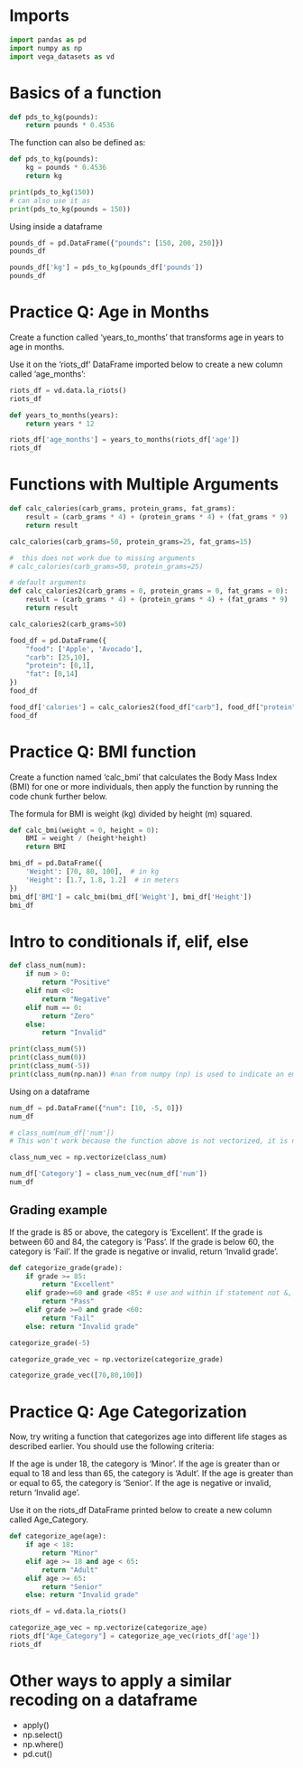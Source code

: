 # Imports

```python
import pandas as pd
import numpy as np
import vega_datasets as vd
```

# Basics of a function

```python
def pds_to_kg(pounds):
    return pounds * 0.4536
```

The function can also be defined as:
```python
def pds_to_kg(pounds):
    kg = pounds * 0.4536
    return kg
```

```python
print(pds_to_kg(150))
# can also use it as
print(pds_to_kg(pounds = 150))
```

Using inside a dataframe

```python
pounds_df = pd.DataFrame({"pounds": [150, 200, 250]})
pounds_df
```

```python
pounds_df['kg'] = pds_to_kg(pounds_df['pounds'])
pounds_df
```

# Practice Q: Age in Months

Create a function called 'years_to_months' that transforms age in years to age in months.

Use it on the 'riots_df' DataFrame imported below to create a new column called 'age_months':

```python
riots_df = vd.data.la_riots()
riots_df
```

```python
def years_to_months(years):
    return years * 12
```

```python
riots_df['age_months'] = years_to_months(riots_df['age'])
riots_df
```

# Functions with Multiple Arguments

```python
def calc_calories(carb_grams, protein_grams, fat_grams): 
    result = (carb_grams * 4) + (protein_grams * 4) + (fat_grams * 9)
    return result
```

```python
calc_calories(carb_grams=50, protein_grams=25, fat_grams=15)
```

```python
#  this does not work due to missing arguments
# calc_calories(carb_grams=50, protein_grams=25)
```

```python
# default arguments
def calc_calories2(carb_grams = 0, protein_grams = 0, fat_grams = 0): 
    result = (carb_grams * 4) + (protein_grams * 4) + (fat_grams * 9)
    return result
```

```python
calc_calories2(carb_grams=50)
```

```python
food_df = pd.DataFrame({
    "food": ['Apple', 'Avocado'],
    "carb": [25,10],
    "protein": [0,1],
    "fat": [0,14]
})
food_df
```

```python
food_df['calories'] = calc_calories2(food_df["carb"], food_df["protein"], food_df["fat"])
food_df
```

# Practice Q: BMI function

Create a function named 'calc_bmi' that calculates the Body Mass Index (BMI) for one or more individuals, then apply the function by running the code chunk further below.

The formula for BMI is weight (kg) divided by height (m) squared.

```python
def calc_bmi(weight = 0, height = 0):
    BMI = weight / (height*height)
    return BMI
```

```python
bmi_df = pd.DataFrame({
    'Weight': [70, 80, 100],  # in kg
    'Height': [1.7, 1.8, 1.2]  # in meters
})
bmi_df['BMI'] = calc_bmi(bmi_df['Weight'], bmi_df['Height'])
bmi_df
```

# Intro to conditionals if, elif, else

```python
def class_num(num):
    if num > 0:
        return "Positive"
    elif num <0:
        return "Negative"
    elif num == 0:
        return "Zero"
    else:
        return "Invalid"

print(class_num(5))
print(class_num(0))
print(class_num(-5))
print(class_num(np.nan)) #nan from numpy (np) is used to indicate an empty value
```

Using on a dataframe

```python
num_df = pd.DataFrame({"num": [10, -5, 0]})
num_df
```

```python
# class_num(num_df['num'])
# This won't work because the function above is not vectorized, it is not defined for a string
```

```python
class_num_vec = np.vectorize(class_num)
```

```python
num_df['Category'] = class_num_vec(num_df['num'])
num_df
```

## Grading example

If the grade is 85 or above, the category is ‘Excellent’.
If the grade is between 60 and 84, the category is ‘Pass’.
If the grade is below 60, the category is ‘Fail’.
If the grade is negative or invalid, return ‘Invalid grade’.

```python
def categorize_grade(grade): 
    if grade >= 85:
        return "Excellent"
    elif grade>=60 and grade <85: # use and within if statement not &, & is within query
        return "Pass"
    elif grade >=0 and grade <60:
        return "Fail"
    else: return "Invalid grade"

categorize_grade(-5)
```

```python
categorize_grade_vec = np.vectorize(categorize_grade)
```

```python
categorize_grade_vec([70,80,100])
```

# Practice Q: Age Categorization

Now, try writing a function that categorizes age into different life stages as described earlier. You should use the following criteria:

If the age is under 18, the category is ‘Minor’.
If the age is greater than or equal to 18 and less than 65, the category is ‘Adult’.
If the age is greater than or equal to 65, the category is ‘Senior’.
If the age is negative or invalid, return ‘Invalid age’.

Use it on the riots_df DataFrame printed below to create a new column called Age_Category.

```python
def categorize_age(age):
    if age < 18:
        return "Minor"
    elif age >= 18 and age < 65:
        return "Adult"
    elif age >= 65:
        return "Senior"
    else: return "Invalid grade"

riots_df = vd.data.la_riots()

categorize_age_vec = np.vectorize(categorize_age) 
riots_df["Age_Category"] = categorize_age_vec(riots_df['age'])
riots_df
```

# Other ways to apply a similar recoding on a dataframe

- apply()
- np.select()
- np.where()
- pd.cut()

